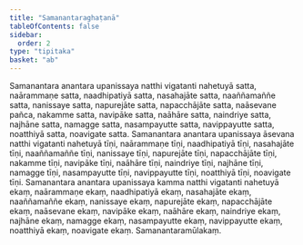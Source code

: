 ```yaml
---
title: "Samanantaraghaṭanā"
tableOfContents: false
sidebar:
  order: 2
type: "tipitaka"
basket: "ab"
---
```



<DynamicBreadcrumb />

<Division number="430">

<Paragraph number="1341">
Samanantara anantara upanissaya natthi vigatanti nahetuyā satta, naārammaṇe satta, naadhipatiyā satta, nasahajāte satta, naaññamaññe satta, nanissaye satta, napurejāte satta, napacchājāte satta, naāsevane pañca, nakamme satta, navipāke satta, naāhāre satta, naindriye satta, najhāne satta, namagge satta, nasampayutte satta, navippayutte satta, noatthiyā satta, noavigate satta.
</Paragraph>

<Paragraph number="1342">
Samanantara anantara upanissaya āsevana natthi vigatanti nahetuyā tīṇi, naārammaṇe tīṇi, naadhipatiyā tīṇi, nasahajāte tīṇi, naaññamaññe tīṇi, nanissaye tīṇi, napurejāte tīṇi, napacchājāte tīṇi, nakamme tīṇi, navipāke tīṇi, naāhāre tīṇi, naindriye tīṇi, najhāne tīṇi, namagge tīṇi, nasampayutte tīṇi, navippayutte tīṇi, noatthiyā tīṇi, noavigate tīṇi.
</Paragraph>

<Paragraph number="1343">
Samanantara anantara upanissaya kamma natthi vigatanti nahetuyā ekaṃ, naārammaṇe ekaṃ, naadhipatiyā ekaṃ, nasahajāte ekaṃ, naaññamaññe ekaṃ, nanissaye ekaṃ, napurejāte ekaṃ, napacchājāte ekaṃ, naāsevane ekaṃ, navipāke ekaṃ, naāhāre ekaṃ, naindriye ekaṃ, najhāne ekaṃ, namagge ekaṃ, nasampayutte ekaṃ, navippayutte ekaṃ, noatthiyā ekaṃ, noavigate ekaṃ.

</Paragraph>
</Division>

<Paragraph number="1344" type="center">
Samanantaramūlakaṃ.
</Paragraph>